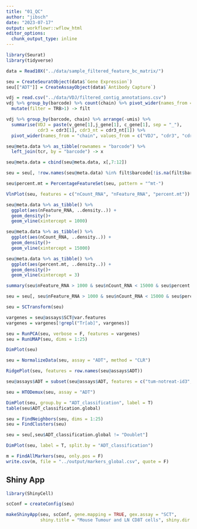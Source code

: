 ```yaml
---
title: "01_QC"
author: "jibsch"
date: "2023-07-17"
output: workflowr::wflow_html
editor_options:
  chunk_output_type: inline
---
```




```r
library(Seurat)
library(tidyverse)
```
```r
data = Read10X("../data/sample_filtered_feature_bc_matrix/")

seu = CreateSeuratObject(data$`Gene Expression`)
seu[["ADT"]] = CreateAssayObject(data$`Antibody Capture`)
```

```r
vdj = read.csv("../data/VDJ/filtered_contig_annotations.csv")
vdj %>% group_by(barcode) %>% count(chain) %>% pivot_wider(names_from = "chain", values_from = "n") %>%
  mutate(filter = TRB>1) -> filt

vdj %>% group_by(barcode, chain) %>% arrange(-umis) %>% 
  summarise(VDJ = paste(v_gene[1],j_gene[1], c_gene[1], sep = "_"), 
            cdr3 = cdr3[1], cdr3_nt = cdr3_nt[1]) %>%
  pivot_wider(names_from = "chain", values_from = c("VDJ", "cdr3", "cdr3_nt")) -> tcr

seu@meta.data %>% as_tibble(rownames = "barcode") %>%
  left_join(tcr, by = "barcode") -> x

seu@meta.data = cbind(seu@meta.data, x[,7:12])

seu = seu[, !row.names(seu@meta.data) %in% filt$barcode[!is.na(filt$barcode) & filt$filter] ]
```



```r
seu$percent.mt = PercentageFeatureSet(seu, pattern = "^mt-")

VlnPlot(seu, features = c("nCount_RNA", "nFeature_RNA", "percent.mt"))
```
```r
seu@meta.data %>% as_tibble() %>%
  ggplot(aes(nFeature_RNA, ..density..)) +
  geom_density()+ 
  geom_vline(xintercept = 1000)
```
```r
seu@meta.data %>% as_tibble() %>%
  ggplot(aes(nCount_RNA, ..density..)) +
  geom_density()+ 
  geom_vline(xintercept = 15000)
```
```r
seu@meta.data %>% as_tibble() %>%
  ggplot(aes(percent.mt, ..density..)) +
  geom_density()+ 
  geom_vline(xintercept = 3)
```

```r
summary(seu$nFeature_RNA > 1000 & seu$nCount_RNA < 15000 & seu$percent.mt < 3)
```

```r
seu = seu[, seu$nFeature_RNA > 1000 & seu$nCount_RNA < 15000 & seu$percent.mt < 3]

seu = SCTransform(seu)

vargenes = seu@assays$SCT@var.features
vargenes = vargenes[!grepl("Tr[ab]", vargenes)]

seu = RunPCA(seu, verbose = F, features = vargenes)
seu = RunUMAP(seu, dims = 1:25)

DimPlot(seu)
```
```r
seu = NormalizeData(seu, assay = "ADT", method = "CLR")

RidgePlot(seu, features = row.names(seu@assays$ADT))

seu@assays$ADT = subset(seu@assays$ADT, features = c("tum-notreat-id3", "tum-notreat" ,"tum-block-id3"  , "tum-block"))

seu = HTODemux(seu, assay = "ADT")

DimPlot(seu, group.by = "ADT_classification", label = T)
table(seu$ADT_classification.global)

```
```r
seu = FindNeighbors(seu, dims = 1:25)
seu = FindClusters(seu)

seu = seu[,seu$ADT_classification.global != "Doublet"]

DimPlot(seu, label = T, split.by = "ADT_classification")
```
```r
m = FindAllMarkers(seu, only.pos = F)
write.csv(m, file = "../output/markers_global.csv", quote = F)
```


## Shiny App
```r
library(ShinyCell)

scConf = createConfig(seu)

makeShinyApp(seu, scConf, gene.mapping = TRUE, gex.assay = "SCT",
             shiny.title = "Mouse Tumour and LN CD8T cells", shiny.dir = "Kallies_Lisa_Tumour_LN") 
```

